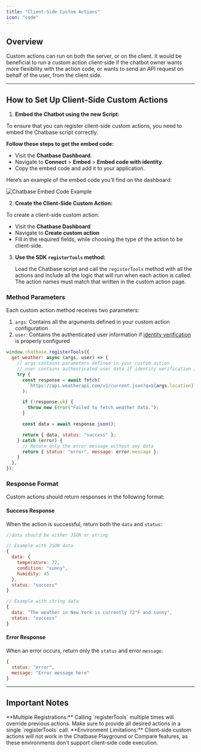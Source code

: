 ```yaml
---
title: "Client-Side Custom Actions"
icon: "code"
---
```


## Overview

Custom actions can run on both the server, or on the client. It would be beneficial to run a custom action client-side if the chatbot owner wants more flexibility with the action code, or wants to send an API request on behalf of the user, from the client side.

---

## How to Set Up Client-Side Custom Actions

1. **Embed the Chatbot using the new Script:**

To ensure that you can register client-side custom actions, you need to embed the Chatbase script correctly.

**Follow these steps to get the embed code:**

- Visit the **Chatbase Dashboard**.
- Navigate to **Connect** > **Embed** > **Embed code with identity**.
- Copy the embed code and add it to your application.

Here’s an example of the embed code you’ll find on the dashboard:

![Chatbase Embed Code Example](images/chatbase-embed-script-example.png)

2. **Create the Client-Side Custom Action:**

To create a client-side custom action:

- Visit the **Chatbase Dashboard**
- Navigate to **Create custom action**
- Fill in the required fields, while choosing the type of the action to be client-side.

3. **Use the SDK `registerTools` method:**

   Load the Chatbase script and call the `registerTools` method with all the actions and include all the logic that will run when each action is called. The action names must match that written in the custom action page.

### Method Parameters

Each custom action method receives two parameters:

1. `args`: Contains all the arguments defined in your custom action configuration
2. `user`: Contains the authenticated user information if [identity verification](/developer-guides/identity-verification) is properly configured

```javascript
window.chatbase.registerTools({
  get_weather: async (args, user) => {
    // args contains parameters defined in your custom action
    // user contains authenticated user data if identity verification is set up
    try {
      const response = await fetch(
        `https://api.weatherapi.com/v1/current.json?q=${args.location}`
      );

      if (!response.ok) {
        throw new Error("Failed to fetch weather data.");
      }

      const data = await response.json();

      return { data, status: "success" };
    } catch (error) {
      // Return only the error message without any data
      return { status: "error", message: error.message };
    }
  },
});
```

### Response Format

Custom actions should return responses in the following format:

#### Success Response

When the action is successful, return both the `data` and `status`:

```javascript
//data should be either JSON or string

// Example with JSON data
{
  data: {
    temperature: 72,
    condition: "sunny",
    humidity: 45
  },
  status: "success"
}

// Example with string data
{
  data: "The weather in New York is currently 72°F and sunny",
  status: "success"
}
```

#### Error Response

When an error occurs, return only the `status` and error `message`:

```javascript
{
  status: "error",
  message: "Error message here"
}
```

---

## Important Notes

<Note>
  **Multiple Registrations:** Calling `registerTools` multiple times will
  override previous actions. Make sure to provide all desired actions in a
  single `registerTools` call.
</Note>

<Note>
  **Environment Limitations:** Client-side custom actions will not work in the
  Chatbase Playground or Compare features, as these environments don't support
  client-side code execution.
</Note>
